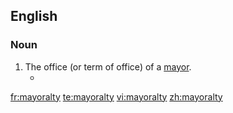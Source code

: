 ==English==

===Noun===
{{en-noun|mayoralties}}

# The office (or term of office) of a [[mayor]].
#*{{quote-news|year=2009|date=February 16|author=Simon Romero|title=Chávez Decisively Wins Bid to End Term Limits|work=New York Times|url=http://www.nytimes.com/2009/02/16/world/americas/16venez.html
|passage=The results, coming after voters had rejected a similar effort by Mr. Chávez just 15 months ago, pointed to his resilience after a decade in power, as well as to the fragmentation of his opposition, which as recently as November had won key '''mayoralties''' and governorships.}}

[[fr:mayoralty]]
[[te:mayoralty]]
[[vi:mayoralty]]
[[zh:mayoralty]]
